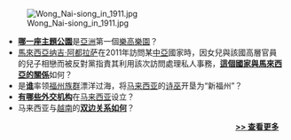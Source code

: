 [[File:Wong_Nai-siong_in_1911.jpg|right]]

*'''[[馬來西亞樂高樂園|哪一座主題公園]]'''是[[亞洲|亞洲]]第一個[[樂高樂園|樂高樂園]]？
*[[馬來西亞首相|馬來西亞]][[納吉·阿都拉薩|纳吉·阿都拉萨]]在2011年訪問某[[中亞|中亞]]國家時，因女兒與該國高層官員的兒子相戀而被反對黨指責其利用該次訪問處理私人事務，'''[[馬來西亞－哈薩克關係|這個國家與馬來西亞的關係]]'''如何？
*是'''[[黄乃裳|谁]]'''率领[[福州族群|福州族群]]漂洋过海，将[[马来西亚|马来西亚]]的[[诗巫|诗巫]]开垦为“新福州”？
* '''[[驻马来西亚外交机构列表|有哪些外交机构]]'''在[[马来西亚|马来西亚]]设立？
* 马来西亚与[[越南|越南]]的'''[[马来西亚－越南关系|双边关系如何]]'''？
<div style="text-align:right;margin-right:10px;margin-bottom:4px;">
'''[[Portal:马来西亚/你知道吗/存档|>> 查看更多]]'''
</div>